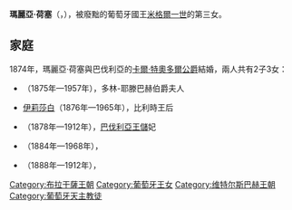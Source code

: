 {{Unreferenced|time=2020-08-07T02:18:49+00:00}}
{{Infobox royalty
| name        = 瑪麗亞·荷塞
| image       = Infanta de Portugal.jpg
| birth_date  = 1857年3月19日
| birth_place = [[巴登大公國|巴登大公國]][[韋爾特海姆|韋爾特海姆]]
| death_date  = {{death date and age|1943|3|11|1857|3|19|df=y}}
| death_place = [[納粹德國|納粹德國]][[慕尼黑|慕尼黑]]
| spouse      = [[巴伐利亞的卡爾·特奧多爾|巴伐利亞的卡爾·特奧多爾]]
| issue       = [[巴伐利亞的索菲·阿德海德|索菲·阿德海德]]<br>[[巴伐利亞的伊莉莎白_(比利時王后)|伊莉莎白]]<br>[[巴伐利亞的瑪麗·加布里埃爾|瑪麗·加布里埃爾]]<br>[[巴伐利亞的路德維希·威廉|路德維希·威廉]]<br>[[巴伐利亞的法蘭茲·約瑟夫|法蘭茲·約瑟夫]]
| full name   = Maria José Joana Eulália Leopoldina Adelaide Isabel Carolina Micaela Rafaela Gabriela Francisca de Assis e de Paula Inês Sofia Joaquina Teresa Benedita Bernardina
| house       = [[布拉干薩王朝|布拉干薩王朝]]
| father      = [[米格爾一世_(葡萄牙)|米格爾一世]]
| mother      = [[勒文施泰因-韋爾特海姆-羅森貝格的阿德海德|勒文施泰因-韋爾特海姆-羅森貝格的阿德海德]]
| religion    = [[羅馬天主教|羅馬天主教]]
}}
'''瑪麗亞·荷塞'''（{{lang-pt|Maria José de Bragança}}，{{bd|1857年|3月19日|1943年|3月11日}}），被廢黜的葡萄牙國王[[米格爾一世_(葡萄牙)|米格爾一世]]的第三女。

== 家庭 ==
1874年，瑪麗亞·荷塞與巴伐利亞的[[巴伐利亞的卡爾·特奧多爾_(1839-1909)|卡爾·特奧多爾公爵]]結婚，兩人共有2子3女：
* {{le|巴伐利亞的索菲·阿德海德|Duchess Sophie Adelheid in Bavaria|索菲·阿德海德}}（1875年—1957年），多林-耶滕巴赫伯爵夫人
* [[巴伐利亞的伊莉莎白_(比利時王后)|伊莉莎白]]（1876年—1965年），比利時王后
* {{le|巴伐利亞的瑪麗·加布里埃爾|Duchess Marie Gabrielle in Bavaria|瑪麗·加布里埃爾}}（1878年—1912年），[[魯普雷希特_(巴伐利亞王儲)|巴伐利亞王儲]]妃
* {{le|巴伐利亞的路德維希·威廉|Duke Ludwig Wilhelm in Bavaria (1884–1968)|路德維希·威廉}}（1884年—1968年），{{le|巴伐利亞的公爵|Duke in Bavaria}}
* {{le|巴伐利亞的法蘭茲·約瑟夫|Duke Franz Joseph in Bavaria|法蘭茲·約瑟夫}}（1888年—1912年），{{le|巴伐利亞的公爵|Duke in Bavaria}}

[[Category:布拉干薩王朝|Category:布拉干薩王朝]]
[[Category:葡萄牙王女|Category:葡萄牙王女]]
[[Category:维特尔斯巴赫王朝|Category:维特尔斯巴赫王朝]]
[[Category:葡萄牙天主教徒|Category:葡萄牙天主教徒]]